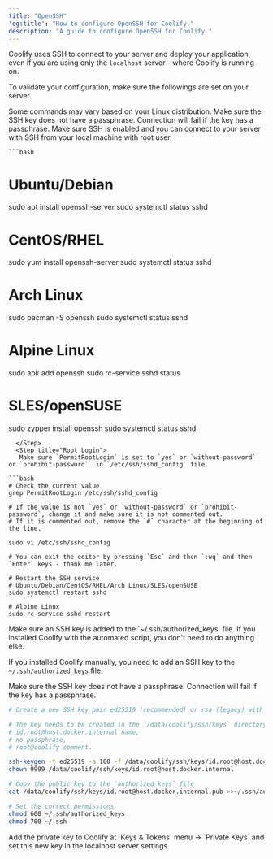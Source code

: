```yaml
---
title: "OpenSSH"
'og:title': "How to configure OpenSSH for Coolify."
description: "A guide to configure OpenSSH for Coolify."
---
```


Coolify uses SSH to connect to your server and deploy your application, even if you are using only the `localhost` server - where Coolify is running on.

To validate your configuration, make sure the followings are set on your server.

<Warning>
Some commands may vary based on your Linux distribution.
</Warning>

<Warning>
Make sure the SSH key does not have a passphrase. Connection will fail if the key has a passphrase.
</Warning>

<Steps>
  <Step title="SSH Enabled">
    Make sure SSH is enabled and you can connect to your server with SSH from your local machine with root user.

    ```bash
# Ubuntu/Debian
sudo apt install openssh-server
sudo systemctl status sshd

# CentOS/RHEL
sudo yum install openssh-server
sudo systemctl status sshd

# Arch Linux
sudo pacman -S openssh
sudo systemctl status sshd

# Alpine Linux
sudo apk add openssh
sudo rc-service sshd status

# SLES/openSUSE
sudo zypper install openssh
sudo systemctl status sshd
```
  </Step>
  <Step title="Root Login">
   Make sure `PermitRootLogin` is set to `yes` or `without-password` or `prohibit-password`  in `/etc/ssh/sshd_config` file.

```bash
# Check the current value
grep PermitRootLogin /etc/ssh/sshd_config

# If the value is not `yes` or `without-password` or `prohibit-password`, change it and make sure it is not commented out.
# If it is commented out, remove the `#` character at the beginning of the line.

sudo vi /etc/ssh/sshd_config

# You can exit the editor by pressing `Esc` and then `:wq` and then `Enter` keys - thank me later.

# Restart the SSH service
# Ubuntu/Debian/CentOS/RHEL/Arch Linux/SLES/openSUSE
sudo systemctl restart sshd

# Alpine Linux
sudo rc-service sshd restart

```
  </Step>
    <Step title="SSH Key set on the Server">
   Make sure an SSH key is added to the `~/.ssh/authorized_keys` file.
If you installed Coolify with the automated script, you don't need to do anything else. 

If you installed Coolify manually, you need to add an SSH key to the `~/.ssh/authorized_keys` file.

<Warning>
Make sure the SSH key does not have a passphrase. Connection will fail if the key has a passphrase.
</Warning>

```bash
# Create a new SSH key pair ed25519 (recommended) or rsa (legacy) with the following command.

# The key needs to be created in the `/data/coolify/ssh/keys` directory with,
# id.root@host.docker.internal name,
# no passphrase,
# root@coolify comment.

ssh-keygen -t ed25519 -a 100 -f /data/coolify/ssh/keys/id.root@host.docker.internal -q -N "" -C root@coolify
chown 9999 /data/coolify/ssh/keys/id.root@host.docker.internal

# Copy the public key to the `authorized_keys` file
cat /data/coolify/ssh/keys/id.root@host.docker.internal.pub >>~/.ssh/authorized_keys

# Set the correct permissions
chmod 600 ~/.ssh/authorized_keys
chmod 700 ~/.ssh
```
  </Step>
      <Step title="SSH Key set in Coolify">
Add the private key to Coolify at `Keys & Tokens` menu -> `Private Keys` and set this new key in the localhost server settings.

  </Step>
  </Steps>

